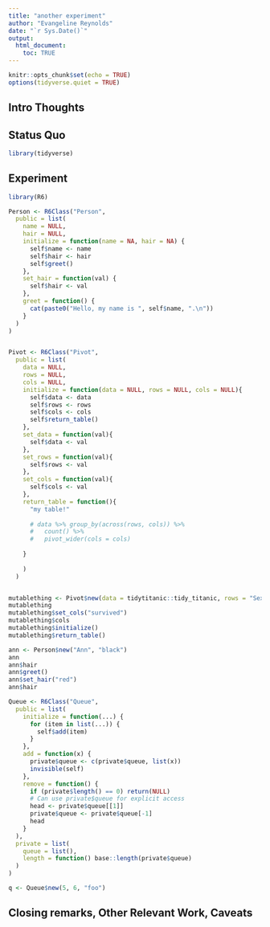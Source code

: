 ```yaml
---
title: "another experiment"
author: "Evangeline Reynolds"
date: "`r Sys.Date()`"
output: 
  html_document:
    toc: TRUE
---
```


```r
knitr::opts_chunk$set(echo = TRUE)
options(tidyverse.quiet = TRUE)
```




## Intro Thoughts


## Status Quo

```r
library(tidyverse)

```

## Experiment

```r
library(R6)

Person <- R6Class("Person",
  public = list(
    name = NULL,
    hair = NULL,
    initialize = function(name = NA, hair = NA) {
      self$name <- name
      self$hair <- hair
      self$greet()
    },
    set_hair = function(val) {
      self$hair <- val
    },
    greet = function() {
      cat(paste0("Hello, my name is ", self$name, ".\n"))
    }
  )
)


Pivot <- R6Class("Pivot",
  public = list(
    data = NULL,
    rows = NULL,
    cols = NULL,
    initialize = function(data = NULL, rows = NULL, cols = NULL){
      self$data <- data
      self$rows <- rows
      self$cols <- cols
      self$return_table()
    }, 
    set_data = function(val){
      self$data <- val
    },
    set_rows = function(val){
      self$rows <- val
    },
    set_cols = function(val){
      self$cols <- val
    },
    return_table = function(){
      "my table!"
      
      # data %>% group_by(across(rows, cols)) %>% 
      #   count() %>% 
      #   pivot_wider(cols = cols)
      
    }
    
    )
  )


mutablething <- Pivot$new(data = tidytitanic::tidy_titanic, rows = "Sex")
mutablething
mutablething$set_cols("survived")
mutablething$cols
mutablething$initialize()
mutablething$return_table()
```

```r
ann <- Person$new("Ann", "black")
ann
ann$hair
ann$greet()
ann$set_hair("red")
ann$hair
```

```r
Queue <- R6Class("Queue",
  public = list(
    initialize = function(...) {
      for (item in list(...)) {
        self$add(item)
      }
    },
    add = function(x) {
      private$queue <- c(private$queue, list(x))
      invisible(self)
    },
    remove = function() {
      if (private$length() == 0) return(NULL)
      # Can use private$queue for explicit access
      head <- private$queue[[1]]
      private$queue <- private$queue[-1]
      head
    }
  ),
  private = list(
    queue = list(),
    length = function() base::length(private$queue)
  )
)

q <- Queue$new(5, 6, "foo")

```




## Closing remarks, Other Relevant Work, Caveats
